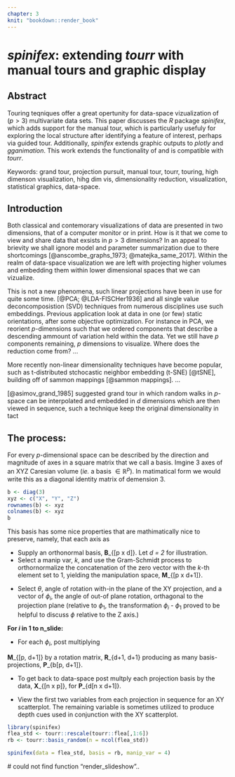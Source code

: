 ```yaml
---
chapter: 3
knit: "bookdown::render_book"
---
```


# *spinifex*: extending *tourr* with manual tours and graphic display {#ch:spinifex}

## Abstract

Touring teqniques offer a great opertunity for data-space vizualization of ($p > 3$) multivariate data sets. This paper discusses the *R* package *spinifex*, which adds support for the manual tour, which is particularly usefuly for exploring the local structure after identifying a feature of interest, perhaps via guided tour. Additionally, *spinifex* extends graphic outputs to *plotly* and *gganimation*. This work extends the functionality of and is compatible with *tourr*.

Keywords: grand tour, projection pursuit, manual tour, tourr, touring, high dimenson visualization, hihg dim vis, dimensionality reduction, visualization, statistical graphics, data-space.


## Introduction

Both classical and contemorary visualizations of data are presented in two dimensions, that of a computer monitor or in print. How is it that we come to view and share data that exsists in $p > 3$ dimensions? In an appeal to brievity we shall ignore model and parameter summarization due to there shortcomings [@anscombe_graphs_1973; @matejka_same_2017]. Within the realm of data-space visualization we are left with projecting higher volumes and embedding them within lower dimensional spaces that we can vizualize.

This is not a new phenomena, such linear projections have been in use for quite some time. [@PCA; @LDA-FISCHer1936] and all single value deconcomposistion (SVD) techniques from numerous disciplines use such embeddings. Previous application look at data in one (or few) static orientations, after some objective optimization. For instance in PCA, we reorient $p$-dimensions such that we  ordered components that describe a descending ammount of variation held within the data. Yet we still have $p$ components remaining, $p$ dimensions to visualize. Where does the reduction come from? ...

More recently non-linear dimensionality techniques have become popular, such as t-distributed stchocastic neighbor embedding (t-SNE) [@tSNE], building off of sammon mappings [@sammon mappings]. ...

[@asimov_grand_1985] suggested grand tour in which random walks in $p$-space can be interpolated and embedded in $d$ dimensions which are then viewed in sequence, such a technique keep the original dimensionality in tact

## The process:

For every $p$-dimensional space can be described by the direction and magnitude of  axes in a square matrix that we call a basis. Imgine 3 axes of an XYZ Caresian volume (*ie.* a basis $\in \mathbb{R}^p$). In matimatical form we would write this as a diagonal identity matrix of demension 3.

```r
b <- diag(3)
xyz <- c("X", "Y", "Z")
rownames(b) <- xyz
colnames(b) <- xyz
b
```
This basis has some nice properties that are mathimatically nice to preserve, namely, that each axis as 


* Supply an orthonormal basis, **B**_{[p x d]}.
Let *d = 2* for illustration.
* Select a manip var, *k*, and use the Gram-Schmidt process to orthornormalize the concatenation of the zero vector with the *k*-th element set to 1, yielding the manipulation space, **M**_{[p x d+1]}.

\begin{align*}
  \textbf{M}_{[p,~d+1]}
    &= Orthnormalize_{GS}( \textbf{B}_{[p,~d]}|\textbf{e}_{k~[p,~1]} ) \\
    &= Orthnormalize_{GS}
    \left(
      \begin{bmatrix}
        B_{1,~1} & B_{1,~2}\\
        B_{2,~1} & B_{2,~2}\\
        \vdots   & \vdots  \\
        B_{k,~1} & B_{k,~2}\\
        \vdots   & \vdots  \\
        B_{p,~1} & B_{p,~2}
      \end{bmatrix}
    ~|~
      \begin{bmatrix}
      0 \\
      0 \\
      \vdots \\
      1 \\
      \vdots \\
      0
      \end{bmatrix}
    \right)
\end{align*}

* Select $\theta$, angle of rotation with-in the plane of the XY projection, and a vector of $\phi_i$, the angle of out-of plane rotation, orthagonal to the projection plane (relative to $\phi_1$, the transformation $\phi_i$ - $\phi_1$ proved to be helpful to discuss $\phi$ relative to the Z axis.)

**For $i$ in 1 to n_slide:**

* For each $\phi_i$, post multiplying 

**M**_{[p, d+1]} by a rotation matrix, **R**_{d+1, d+1} producing as many basis-projections, **P**_{b[p, d+1]}.

\begin{align}
  \textbf{P}_{b[p,~d+1]}
    &= \textbf{M}_{[p,~d+1]} ~*~ \textbf{R}_{[d+1,~d+1]}
    &= \begin{bmatrix}
        M_{1,~1} & M_{1,~2} & M_{1,~3} \\
        M_{2,~1} & M_{2,~2} & M_{2,~3} \\
        \vdots   & \vdots   & \vdots   \\
        M_{p,~1} & M_{p,~2} & M_{p,~3}
    \end{bmatrix}
      ~*~
    \begin{bmatrix}
      c_\theta^2 c_\phi s_\theta^2 &
      -c_\theta s_\theta (1 - c_\phi) &
      -c_\theta s_\phi \\
      -c_\theta s_\theta (1 - c_\phi) &
      s_\theta^2 c_\phi + c_\theta^2 &
      -s_\theta s_\phi \\
      c_\theta s_\phi &
      s_\theta s_\phi &
      c_\phi
    \end{bmatrix}
\end{align}


* To get back to data-space post multply each projection basis by the data, **X**_{[n x p]}, for **P**_{d[n x d+1]}.

\begin{align}
  \textbf{P}_{d[n,~d+1]}
    &= \textbf{X}_{[n,~p]} ~*~ \textbf{P}_{b[p,~d+1]}
    &= \begin{bmatrix}
      X_{1,~1} & \dots & X_{1,~p} \\
      X_{2,~1} & \dots & X_{2,~p} \\
      \vdots   & \vdots & \vdots  \\
      X_{n,~1} & \dots & X_{n,~p}
    \end{bmatrix}
      ~*~
    \begin{bmatrix}
      P_{b:1,~1} & P_{b:1,~2} & P_{b:1,~3} \\
      P_{b:2,~1} & P_{b:2,~2} & P_{b:2,~3} \\
      \vdots     & \vdots     & \vdots     \\
      P_{b:p,~1} & P_{b:p,~2} & P_{b:p,~3}
    \end{bmatrix}
\end{align}


* View the first two variables from each projection in sequence for an XY scatterplot. The remaining variable is sometimes utilized to produce depth cues used in conjunction with the XY scatterplot.

```r
library(spinifex)
flea_std <- tourr::rescale(tourr::flea[,1:6])
rb <- tourr::basis_random(n = ncol(flea_std))

spinifex(data = flea_std, basis = rb, manip_var = 4)
```
  # could not find function "render_slideshow"..
